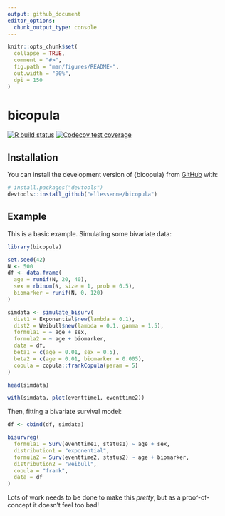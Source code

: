 ```yaml
---
output: github_document
editor_options: 
  chunk_output_type: console
---
```


<!-- README.md is generated from README.Rmd. Please edit that file -->

```r
knitr::opts_chunk$set(
  collapse = TRUE,
  comment = "#>",
  fig.path = "man/figures/README-",
  out.width = "90%",
  dpi = 150
)
```

# bicopula

<!-- badges: start -->
[![R build status](https://github.com/ellessenne/bicopula/workflows/R-CMD-check/badge.svg)](https://github.com/ellessenne/bicopula/actions)
[![Codecov test coverage](https://codecov.io/gh/ellessenne/bicopula/branch/master/graph/badge.svg)](https://codecov.io/gh/ellessenne/bicopula?branch=master)<!-- badges: end -->

## Installation

You can install the development version of {bicopula} from [GitHub](https://github.com/) with:

``` r
# install.packages("devtools")
devtools::install_github("ellessenne/bicopula")
```

## Example

This is a basic example.
Simulating some bivariate data:

```r
library(bicopula)

set.seed(42)
N <- 500
df <- data.frame(
  age = runif(N, 20, 40),
  sex = rbinom(N, size = 1, prob = 0.5),
  biomarker = runif(N, 0, 120)
)

simdata <- simulate_bisurv(
  dist1 = Exponential$new(lambda = 0.1),
  dist2 = Weibull$new(lambda = 0.1, gamma = 1.5),
  formula1 = ~ age + sex,
  formula2 = ~ age + biomarker,
  data = df,
  beta1 = c(age = 0.01, sex = 0.5),
  beta2 = c(age = 0.01, biomarker = 0.005),
  copula = copula::frankCopula(param = 5)
)

head(simdata)

with(simdata, plot(eventtime1, eventtime2))
```

Then, fitting a bivariate survival model:

```r
df <- cbind(df, simdata)

bisurvreg(
  formula1 = Surv(eventtime1, status1) ~ age + sex,
  distribution1 = "exponential",
  formula2 = Surv(eventtime2, status2) ~ age + biomarker,
  distribution2 = "weibull",
  copula = "frank",
  data = df
)
```

Lots of work needs to be done to make this _pretty_, but as a proof-of-concept it doesn't feel too bad!
